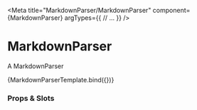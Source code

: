 
<Meta
	title="MarkdownParser/MarkdownParser"
	component={MarkdownParser}
	argTypes={{
		// ...
	}}
/>

# MarkdownParser

A MarkdownParser


<Canvas>
	<Story
		name="Overview"
		parameters={{
			docs: {
				source: {
					type: "dynamic",
					format: true,
				},
			},
	  }}
		args={{
			// ...
		}}
  >
		{MarkdownParserTemplate.bind({})}
	</Story>
</Canvas>

### Props & Slots

<ArgsTable story="Overview" />